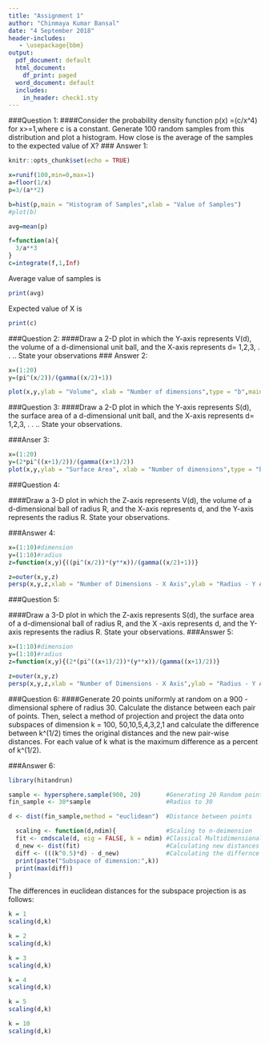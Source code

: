 ```yaml
---
title: "Assignment 1"
author: "Chinmaya Kumar Bansal"
date: "4 September 2018"
header-includes:
   - \usepackage{bbm}
output:
  pdf_document: default
  html_document:
    df_print: paged
  word_document: default
  includes:
    in_header: check1.sty
---
```

###Question 1:
####Consider the probability density function p(x) =(c/x^4) for x>=1,where c is a constant. Generate 100 random samples from this distribution and plot a histogram. How close is the average of the samples to the expected value of X?
### Answer 1:

```r
knitr::opts_chunk$set(echo = TRUE)
```


```r
x=runif(100,min=0,max=1)
a=floor(1/x)
p=3/(a**2)
```

```r
b=hist(p,main = "Histogram of Samples",xlab = "Value of Samples")
#plot(b)
```

```r
avg=mean(p)
```

```r
f=function(a){
  3/a**3
}
c=integrate(f,1,Inf)
```
Average value of samples is
```r
print(avg)
```
Expected value of X is
```r
print(c)
```


\pagebreak


###Question 2:
####Draw a 2-D plot in which the Y-axis represents V(d), the volume of a d-dimensional unit ball, and the X-axis represents d= 1,2,3, . . .. State your observations
### Answer 2:

```r
x=(1:20)
y=(pi^(x/2))/(gamma((x/2)+1))
```

```r
plot(x,y,ylab = "Volume", xlab = "Number of dimensions",type = "b",main = "Volume of d-dimensional unit ball")
```
\pagebreak

###Question 3:
####Draw a 2-D plot in which the Y-axis represents S(d), the surface area of a d-dimensional unit ball, and the X-axis represents d= 1,2,3, . . .. State your observations.

###Anser 3:

```r
x=(1:20)
y=(2*pi^((x+1)/2))/(gamma((x+1)/2))
plot(x,y,ylab = "Surface Area", xlab = "Number of dimensions",type = "b", main = "Surface Area of d-dimensional unit ball")
```

\pagebreak

###Question 4:

####Draw a 3-D plot in which the Z-axis represents V(d), the volume of a d-dimensional ball of radius R, and the X-axis represents d, and the Y-axis represents the radius R. State your observations.

###Answer 4:
```r
x=(1:10)#dimension
y=(1:10)#radius
z=function(x,y){((pi^(x/2))*(y**x))/(gamma((x/2)+1))}
```

```r
z=outer(x,y,z)
persp(x,y,z,xlab = "Number of Dimensions - X Axis",ylab = "Radius - Y Axis", zlab = "Volume of Sphere - Z Axis",main = "Plot of Volume ", theta = 30,col = "green",phi=0,expand = 0.5)
```

\pagebreak

###Question 5:

####Draw a 3-D plot in which the Z-axis represents S(d), the surface area of a d-dimensional ball of radius R, and the X -axis represents d, and the Y-axis represents the radius R. State your observations.
###Answer 5:
```r
x=(1:10)#dimension
y=(1:10)#radius
z=function(x,y){(2*(pi^((x+1)/2))*(y**x))/(gamma((x+1)/2))}
```

```r
z=outer(x,y,z)
persp(x,y,z,xlab = "Number of Dimensions - X Axis",ylab = "Radius - Y Axis", zlab = "Surface Area of Sphere - Z Axis",main = "Plot of Surface Area ", theta = 30,col = "green",phi=0,expand = 0.5)
```



\pagebreak

###Question 6:
####Generate 20 points uniformly at random on a 900 -dimensional sphere of radius 30. Calculate the distance between each pair of points. Then, select a method of projection and project the data onto subspaces of dimension k = 100, 50,10,5,4,3,2,1 and calculate the difference between k^(1/2) times the original distances and the new pair-wise distances. For each value of k what is the maximum difference as a percent of k^(1/2).

###Answer 6: 

```r
library(hitandrun)

sample <- hypersphere.sample(900, 20)       #Generating 20 Random points
fin_sample <- 30*sample                     #Radius to 30
```

```r
d <- dist(fin_sample,method = "euclidean")  #Distance between points
```

```r
  scaling <- function(d,ndim){              #Scaling to n-deimension
  fit <- cmdscale(d, eig = FALSE, k = ndim) #Classical Multidimensional Scaling
  d_new <- dist(fit)                        #Calculating new distances  
  diff <- (((k^0.5)*d) - d_new)             #Calculating the differnce
  print(paste("Subspace of dimension:",k))
  print(max(diff))
}
```

The differences in euclidean distances for the subspace projection is as follows:
```r
k = 1
scaling(d,k)
```

```r
k = 2
scaling(d,k)
```

```r
k = 3
scaling(d,k)
```

```r
k = 4
scaling(d,k)
```

```r
k = 5
scaling(d,k)
```

```r
k = 10
scaling(d,k)
```
